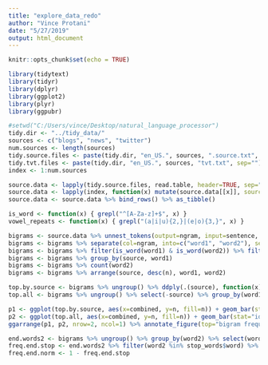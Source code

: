 ```yaml
---
title: "explore_data_redo"
author: "Vince Protani"
date: "5/27/2019"
output: html_document
---
```


```r
knitr::opts_chunk$set(echo = TRUE)
```

```r
library(tidytext)
library(tidyr)
library(dplyr)
library(ggplot2)
library(plyr)
library(ggpubr)
```

```r
#setwd("C:/Users/vince/Desktop/natural_language_processor")
tidy.dir <- "../tidy_data/"
sources <- c("blogs", "news", "twitter")
num.sources <- length(sources)
tidy.source.files <- paste(tidy.dir, "en_US.", sources, ".source.txt", sep="")
tidy.tvt.files <- paste(tidy.dir, "en_US.", sources, "tvt.txt", sep="")
index <- 1:num.sources
```

```r
source.data <- lapply(tidy.source.files, read.table, header=TRUE, sep="\t", fill=TRUE, quote="", stringsAsFactors=FALSE)
source.data <- lapply(index, function(x) mutate(source.data[[x]], source=sources[x]))
source.data <- source.data %>% bind_rows() %>% as_tibble()
```

```r
is_word <- function(x) { grepl("^[A-Za-z]+$", x) }
vowel_repeats <- function(x) { grepl("(a|i|u){2,}|(e|o){3,}", x) }
```

```r
bigrams <- source.data %>% unnest_tokens(output=ngram, input=sentence, token="ngrams", n=2) 
bigrams <- bigrams %>% separate(col=ngram, into=c("word1", "word2"), sep=" +")
bigrams <- bigrams %>% filter(is_word(word1) & is_word(word2)) %>% filter(!(vowel_repeats(word1) | vowel_repeats(word2))) %>% filter(word1!=word2)
bigrams <- bigrams %>% group_by(source, word1)
bigrams <- bigrams %>% count(word2)
bigrams <- bigrams %>% arrange(source, desc(n), word1, word2)
```

```r
top.by.source <- bigrams %>% ungroup() %>% ddply(.(source), function(x) x[1:10,]) %>% mutate(combined=paste(word1, word2)) %>% as_tibble()
top.all <- bigrams %>% ungroup() %>% select(-source) %>% group_by(word1, word2) %>% dplyr::summarize(n=sum(n)) %>% arrange(desc(n)) %>% (function(x) x[1:10,]) %>% mutate(combined=paste(word1, word2))

p1 <- ggplot(top.by.source, aes(x=combined, y=n, fill=n)) + geom_bar(stat="identity") + facet_wrap(source~.) + coord_flip() + labs(x="", y="") + theme(legend.position="none")
p2 <- ggplot(top.all, aes(x=combined, y=n, fill=n)) + geom_bar(stat="identity") + coord_flip() + labs(x="", y="") + theme(legend.position="none")
ggarrange(p1, p2, nrow=2, ncol=1) %>% annotate_figure(top="bigram frequency")
```

```r
end.words2 <- bigrams %>% ungroup() %>% group_by(word2) %>% select(word2, n) %>% summarize(count=sum(n)) %>% mutate(freq=count/sum(count))
freq.end.stop <- end.words2 %>% filter(word2 %in% stop_words$word) %>% summarize(total=sum(freq))
freq.end.norm <- 1 - freq.end.stop
```
